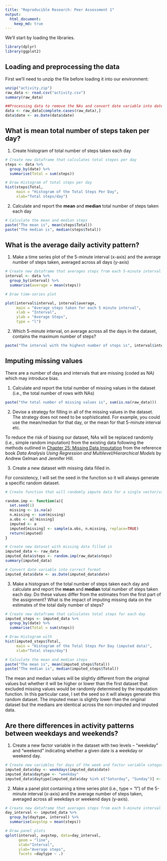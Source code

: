 ```yaml
---
title: "Reproducible Research: Peer Assessment 1"
output: 
  html_document:
    keep_md: true
---
```


We'll start by loading the libraries.
```r
library(dplyr)
library(ggplot2)
```

## Loading and preprocessing the data
First we'll need to unzip the file before loading it into our environment:

```r
unzip("activity.zip")
raw_data <- read.csv("activity.csv")
summary(raw_data)

##Processing data to remove the NAs and convert date variable into date format
data <- raw_data[complete.cases(raw_data),]
data$date <- as.Date(data$date)


```

## What is mean total number of steps taken per day?

1. Create histogram of total number of steps taken each day

```r
# Create new dataframe that calculates total stepes per day
steps <- data %>% 
  group_by(date) %>% 
  summarise(Total = sum(steps))

# Draw Histogram of total steps per day
hist(steps$Total, 
     main = "Histogram of the Total Steps Per Day",
     xlab="Total steps/day")

```

2. Calculate and report the **mean** and **median** total number of steps taken each day

```r

# Calculate the mean and median steps
paste("The mean is", mean(steps$Total))
paste("The median is", median(steps$Total))


```


## What is the average daily activity pattern?
1. Make a time series plot of the 5-minute interval (x-axis) and the average number of steps taken, averaged across all days (y-axis)

```r

# Create new dataframe that averages steps from each 5-minute interval across the days
interval <- data %>% 
  group_by(interval) %>% 
  summarise(average = mean(steps))

# Draw time-series plot

plot(interval$interval, interval$average,
     main = "Average steps taken for each 5 minute interval",
     xlab = "Interval",
     ylab = "Average Steps",
     type = "l")

```


2. Which 5-minute interval, on average across all the days in the dataset, contains the maximum number of steps?

```r

paste("The interval with the highest number of steps is", interval$interval[which.max(interval$average)])

```



## Imputing missing values

There are a number of days and intervals that are missing (coded as NA) which may introduce bias.

1. Calculate and report the total number of missing values in the dataset (i.e., the total number of rows with NAs)

```r
paste("the total number of missing values is", sum(is.na(raw_data)))
```

2. Devise a strategy for filling in all of the missing values in the dataset. The strategy does not need to be sophisticated. For example, you could use the mean/median for that day, or the mean for that 5-minute interval etc. 

To reduce the risk of biasing our dataset, NAs will be replaced randomly (i.e., simple random imputation) from the existing data following the methods outlined in [Chapter 25: Missing Data Imputation](https://lgreski.github.io/datasciencedepot/references/missingValueImputation-Gelman.PDF) from the reference book *Data Analysis Using Regression and Multilevel/Hierarchical Models* by Andrew Gelman and Jennifer Hill.

3. Create a new dataset with missing data filled in.

For consistency, I will set the seed in the function so it will always generate a specific random dataset.

```r

# Create function that will randomly impute data for a single vector/variable:

random.imp <- function(a){
  set.seed(1)
  missing <- is.na(a)
  n.missing <- sum(missing)
  a.obs <- a[!missing]
  imputed <- a
  imputed[missing] <- sample(a.obs, n.missing, replace=TRUE)
  return(imputed)
}

# Create new dataset with missing data filled in
imputed_data <- raw_data
imputed_data$steps <- random.imp(raw_data$steps)
summary(imputed_data)

# Convert date variable into correct format
imputed_data$date <- as.Date(imputed_data$date)

```


3. Make a histogram of the total number of steps taken each day and calculate and report the **mean** and **median** total number of steps taken each day. Do these values differ from the estimates from the first part of the assignment? What is the impact of imputing missing data on the estimates of the total daily number of steps?


```r

# Create new dataframe that calculates total steps for each day
imputed_steps <- imputed_data %>% 
  group_by(date) %>% 
  summarise(Total = sum(steps))

# Draw Histogram with 
hist(imputed_steps$Total, 
     main = "Histogram of the Total Steps Per Day (imputed data)",
     xlab="Total steps/day")

# Calculate the mean and median steps
paste("The mean is", mean(imputed_steps$Total))
paste("The median is", median(imputed_steps$Total))


```


The mean and median values will be slightly different from the original values but whether it will be higher or lower than the first dataset that excluded missing values would be randomly determined by the imputation function. In this particular case, I set the seed so it will always generate this random dataset. The imputed mean is slightly lower than the original dataset but the medians are identical across the non-imputed and imputed data.




## Are there differences in activity patterns between weekdays and weekends?


1. Create a new factor variable in the dataset with two levels -- "weekday" and "weekend" indicating whether a given date is a weekday or weekend day. 


```r
# Create new variables for days of the week and factor variable categorising weekdays and weekend.
imputed_data$day <- weekdays(imputed_data$date)
imputed_data$daytype <- "weekday"
imputed_data$daytype[imputed_data$day %in% c("Saturday", "Sunday")] <- "weekend"

```


2. Make a panel plot containing a time series plot (i.e., type = "l") of the 5-minute interval (x-axis) and the average number of steps taken, averaged across all weekdays or weekend days (y-axis).



```r

# Create new dataframe that averages steps from each 5-minute interval across day types (weekday and weekend)
day_interval <- imputed_data %>% 
  group_by(daytype, interval) %>% 
  summarise(avgstep = mean(steps))

# Draw panel plots
qplot(interval, avgstep, data=day_interval,
      geom = "line",
      xlab="Interval",
      ylab="Average steps",
      facets =daytype ~ .)
```










